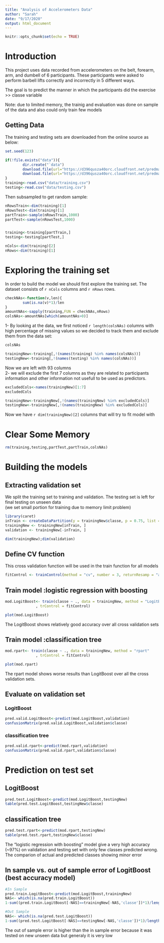```yaml
---
title: "Analysis of Accelerometers Data"
author: "Sarah"
date: "9/17/2020"
output: html_document
---
```


```r
knitr::opts_chunk$set(echo = TRUE)
```

# Introduction   

This project uses data recorded from accelerometers on the belt, forearm, arm, and dumbell of 6 participants. These participants were asked to perform barbell lifts correctly and incorrectly in 5 different ways.  

The goal is to predict the manner in which the participants did the exercise >> classe variable 

Note: due to limited memory, the trainig and evaluation was done on sample of the data and also could only train few models  

## Getting Data  

The training and testing sets are downloaded from the online source as below:  

```r
set.seed(123)
```

```r
if(!file.exists("data")){
        dir.create("`data")
        download.file(url="https://d396qusza40orc.cloudfront.net/predmachlearn/pml-training.csv",destfile = "data/training.csv")
        download.file(url="https://d396qusza40orc.cloudfront.net/predmachlearn/pml-testing.csv",destfile = "data/testing.csv")        
}
training<-read.csv("data/training.csv")
testing<-read.csv("data/testing.csv")

```

Then subsampled to get random sample:  
```r
nRowsTrain<-dim(training)[1]
nRowsTest<-dim(training)[1]
partTrain<-sample(nRowsTrain,1000)
partTest<-sample(nRowsTest,1000)


training<-training[partTrain,]
testing<-testing[partTest,]
```


```r
nCols<-dim(training)[2]
nRows<-dim(training)[1]
```

# Exploring the training set
In order to build the model we should first explore the training set. The dataset consists of `r nCols` columns and `r nRows` rows.  

```r
checkNAs<-function(v,len){
        sum(is.na(v)*1)/len
}
amountNAs<-sapply(training,FUN = checkNAs,nRows)
colsNAs<-amountNAs[which(amountNAs>0)]
```

1- By looking at the data, we first noticed `r length(colsNAs)` columns with high percentage of missing values so we decided to track them and exclude them from the data set:  

```r
colsNAs
```

```r

trainingNew<-training[,!(names(training) %in% names(colsNAs))]
testingNew<-training[,!(names(testing) %in% names(colsNAs))]
```

Now we are left with 93 columns  
2- we will exclude the first 7 columns as they are related to participants information and other information not usefull to be used as predictors.  
 
```r
excludedCols<-names(trainingNew)[1:7]
excludedCols
```


```r
trainingNew<-trainingNew[,!(names(trainingNew) %in% excludedCols)]
testingNew<-trainingNew[,!(names(trainingNew) %in% excludedCols)]

```

Now we have `r dim(trainingNew)[2]` columns that will try to fit model with  

# Clear Some Memory  
```r
rm(training,testing,partTest,partTrain,colsNAs)
```

# Building the models  

## Extracting validation set  
We split the training set to training and validation. The testing set is left for final testing on unseen data   
(we set small portion for training due to memory limit problem)

```r
library(caret)
inTrain <- createDataPartition(y = trainingNew$classe, p = 0.75, list = FALSE)
trainingNew <- trainingNew[inTrain, ]
validation <- trainingNew[-inTrain, ]

dim(trainingNew);dim(validation)
```

## Define CV function  

This cross validation function will be used in the train function for all models 

```r
fitControl <- trainControl(method = "cv", number = 3, returnResamp = "all")
```

## Train model :logistic regression with boosting 

```r
mod.LogitBoost<- train(classe ~ ., data = trainingNew, method = "LogitBoost"
              , trControl = fitControl)
```

```r
plot(mod.LogitBoost)
```
The LogitBoost shows relatively good accuracy over all cross validation sets  

## Train model :classification tree  

```r
mod.rpart<- train(classe ~ ., data = trainingNew, method = "rpart"
              , trControl = fitControl)
```

```r
plot(mod.rpart)
```

The rpart model shows worse results than LogitBoost over all the cross validation sets.  

## Evaluate on validation set  
### LogitBoost  

```r
pred.valid.LogitBoost<-predict(mod.LogitBoost,validation)
confusionMatrix(pred.valid.LogitBoost,validation$classe)
```
### classification tree  

```r
pred.valid.rpart<-predict(mod.rpart,validation)
confusionMatrix(pred.valid.rpart,validation$classe)
```

# Prediction on test set  

## LogitBoost  

```r
pred.test.LogitBoost<-predict(mod.LogitBoost,testingNew)
table(pred.test.LogitBoost,testingNew$classe)
```
## classification tree  
```r
pred.test.rpart<-predict(mod.rpart,testingNew)
table(pred.test.rpart,testingNew$classe)
```

The “logistic regression with boosting" model give a very high accuracy (~97%) on validation and testing set with only few classes predicted wrong.
The comparion of actual and predicted classes showing minor error  

## In sample vs. out of sample error of LogitBoost (best accuracy model)

```r
#In Sample
pred.train.LogitBoost<-predict(mod.LogitBoost,trainingNew)
NAS<- which(is.na(pred.train.LogitBoost))
1-sum((pred.train.LogitBoost[-NAS]==trainingNew[-NAS,'classe'])*1)/length(pred.train.LogitBoost)

#Out Sample
NAS<- which(is.na(pred.test.LogitBoost))
1-sum((pred.test.LogitBoost[-NAS]==testingNew[-NAS,'classe'])*1)/length(pred.test.LogitBoost)
```
The out of sample error is higher than the in sample error because it was tested on new unseen data but generaly it is very low 
